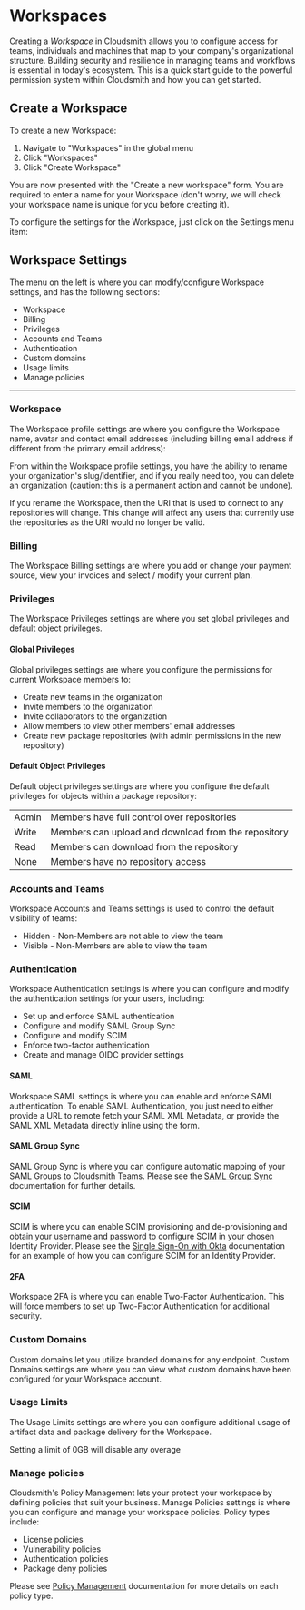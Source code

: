 
# Workspaces

Creating a _Workspace_  in Cloudsmith allows you to configure access for teams, individuals and machines that map to your company's organizational structure. Building security and resilience in managing teams and workflows is essential in today's ecosystem. This is a quick start guide to the powerful permission system within Cloudsmith and how you can get started. 

## Create a Workspace

To create a new Workspace:

1. Navigate to "Workspaces" in the global menu
2. Click "Workspaces"
3. Click "Create Workspace"

<BlockImage src={img_create_new_workspace} alt="Create a new Workspace"></BlockImage>

<BlockImage src={img_create_workspace_button} alt=""></BlockImage>

You are now presented with the "Create a new workspace" form. You are required to enter a name for your Workspace (don't worry, we will check your workspace name is unique for you before creating it). 

<BlockImage src={img_create_a_new_workspace_form} alt=""></BlockImage>

To configure the settings for the Workspace, just click on the Settings menu item:

<BlockImage src={img_settings_workspaces} alt=""></BlockImage>

## Workspace Settings

The menu on the left is where you can modify/configure Workspace settings, and has the following sections:

- Workspace
- Billing
- Privileges
- Accounts and Teams
- Authentication
- Custom domains
- Usage limits
- Manage policies

***

### Workspace

The Workspace profile settings are where you configure the Workspace name, avatar and contact email addresses (including billing email address if different from the primary email address): 

<BlockImage src={img_workspace_profile} alt=""></BlockImage>

From within the Workspace profile settings, you have the ability to rename your organization's slug/identifier, and if you really need too, you can delete an organization (caution: this is a permanent action and cannot be undone). 

<Note variant="warning">
  If you rename the Workspace, then the URI that is used to connect to any repositories will change.  This change will affect any users that currently use the repositories as the URI would no longer be valid.
</Note>

### Billing

The Workspace Billing settings are where you add or change your payment source, view your invoices and select / modify your current plan. 

<BlockImage src={img_billing_settings} alt=""></BlockImage>

### Privileges

The Workspace Privileges settings are where you set global privileges and default object privileges. 

#### Global Privileges

Global privileges settings are where you configure the permissions for current Workspace members to: 

- Create new teams in the organization
- Invite members to the organization
- Invite collaborators to the organization
- Allow members to view other members' email addresses 
- Create new package repositories (with admin permissions in the new repository)

<BlockImage src={img_global_privileges} alt=""></BlockImage>

#### Default Object Privileges

Default object privileges settings are where you configure the default privileges for objects within a package repository:

<BlockImage src={img_object_privileges} alt=""></BlockImage>

|       |                                                     |
| :---- | :-------------------------------------------------- |
| Admin | Members have full control over repositories         |
| Write | Members can upload and download from the repository |
| Read  | Members can download from the repository            |
| None  | Members have no repository access                   |

### Accounts and Teams

Workspace Accounts and Teams settings is used to control the default visibility of teams:

<BlockImage src={img_teams} alt=""></BlockImage>

- Hidden - Non-Members are not able to view the team
- Visible - Non-Members are able to view the team

### Authentication

Workspace Authentication settings is where you can configure and modify the authentication settings for your users, including:

- Set up and enforce SAML authentication
- Configure and modify SAML Group Sync
- Configure and modify SCIM
- Enforce two-factor authentication
- Create and manage OIDC provider settings 

<BlockImage src={img_auth_settings} alt=""></BlockImage>

#### SAML

Workspace SAML settings is where you can enable and enforce SAML authentication. To enable SAML Authentication, you just need to either provide a URL to remote fetch your SAML XML Metadata, or provide the SAML XML Metadata directly inline using the form.

<BlockImage src={img_saml} alt=""></BlockImage>

#### SAML Group Sync

SAML Group Sync is where you can configure automatic mapping of your SAML Groups to Cloudsmith Teams. Please see the [SAML Group Sync](/authentication/single-sign-on#saml-group-sync)  documentation for further details.

<BlockImage src={img_saml_group_sync} alt=""></BlockImage>

#### SCIM

SCIM is where you can enable SCIM provisioning and de-provisioning and obtain your username and password to configure SCIM in your chosen Identity Provider. Please see the [Single Sign-On with Okta](/authentication/single-sign-on-with-okta) documentation for an example of how you can configure SCIM for an Identity Provider.

<BlockImage src={img_scim} alt=""></BlockImage>

#### 2FA

Workspace 2FA is where you can enable Two-Factor Authentication.  This will force members to set up Two-Factor Authentication for additional security. 

### Custom Domains

Custom domains let you utilize branded domains for any endpoint. Custom Domains settings are where you can view what custom domains have been configured for your Workspace account. 

<BlockImage src={img_custom_domains} alt=""></BlockImage>

### Usage Limits

The Usage Limits settings are where you can configure additional usage of artifact data and package delivery for the Workspace. 

<BlockImage src={img_usage_limits} alt=""></BlockImage>

<Note variant="note">
  Setting a limit of 0GB will disable any overage
</Note>

### Manage policies

Cloudsmith's Policy Management lets your protect your workspace by defining policies that suit your business. Manage Policies settings is where you can configure and manage your workspace policies. Policy types include:

- License policies
- Vulnerability policies
- Authentication policies
- Package deny policies 

Please see [Policy Management](/policy-management/policy-management) documentation for more details on each policy type.
